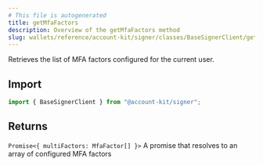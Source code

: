 ```yaml
---
# This file is autogenerated
title: getMfaFactors
description: Overview of the getMfaFactors method
slug: wallets/reference/account-kit/signer/classes/BaseSignerClient/getMfaFactors
---
```


Retrieves the list of MFA factors configured for the current user.

## Import

```ts
import { BaseSignerClient } from "@account-kit/signer";
```

## Returns

`Promise<{ multiFactors: MfaFactor[] }>`
A promise that resolves to an array of configured MFA factors
